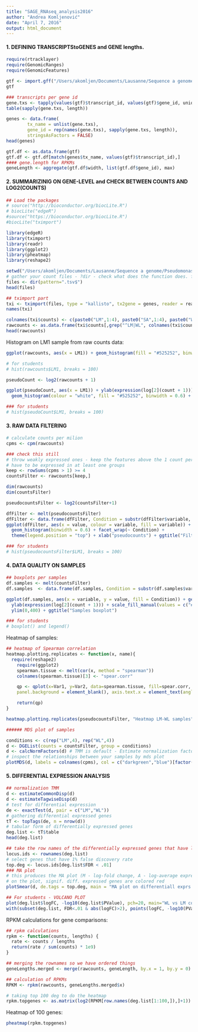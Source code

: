 ```yaml
---
title: "SAGE_RNAseq_analysis2016"
author: "Andrea Komljenović"
date: "April 7, 2016"
output: html_document
---
```


#### 1. DEFINING TRANSCRIPTStoGENES and GENE lengths.

```r
require(rtracklayer)
require(GenomicRanges)
require(GenomicFeatures)

gtf <- import.gff("/Users/akomljen/Documents/Lausanne/Sequence a genome/Pseudomonas_protegens/fasta/Pseudomonas_protegens_S5_genome.gtf")
gtf
```

```r
### transcripts per gene id
gene.txs <- tapply(values(gtf)$transcript_id, values(gtf)$gene_id, unique)
table(sapply(gene.txs, length))
```

```r
genes <- data.frame(
        tx_name = unlist(gene.txs),
        gene_id = rep(names(gene.txs), sapply(gene.txs, length)),
        stringsAsFactors = FALSE)
head(genes)
```

```r
gtf.df <- as.data.frame(gtf)
gtf.df <- gtf.df[match(genes$tx_name, values(gtf)$transcript_id),]
#### gene.length for RPKMs
geneLength <- aggregate(gtf.df$width, list(gtf.df$gene_id), max)
```

#### 2. SUMMARIZINIG ON GENE-LEVEL and CHECK BETWEEN COUNTS AND LOG2(COUNTS) 

```r
## Load the packages
# source("http://bioconductor.org/biocLite.R")
# biocLite("edgeR")
#source("https://bioconductor.org/biocLite.R")
#biocLite("tximport")

library(edgeR)
library(tximport)
library(readr)
library(ggplot2)
library(pheatmap)
library(reshape2)

setwd("/Users/akomljen/Documents/Lausanne/Sequence a genome/Pseudomonas_protegens/analysis/")
# gather your count files - ?dir - check what does the function does. files <- dir(pattern=".count$")
files <- dir(pattern=".tsv$")
head(files)

```


```r
## tximport part
txi <- tximport(files, type = "kallisto", tx2gene = genes, reader = read_tsv)
names(txi)

colnames(txi$counts) <- c(paste0("LM",1:4), paste0("SA",1:4), paste0("WL", 1:4), paste0("WR", 1:4))
rawcounts <- as.data.frame(txi$counts[,grep("^LM|WL", colnames(txi$counts))])
head(rawcounts)
```

Histogram on LM1 sample from raw counts data:

```r
ggplot(rawcounts, aes(x = LM1)) + geom_histogram(fill = "#525252", binwidth = 2000) + ggtitle("Histogram on Raw Counts for LM 1 sample")
```

```r
# for students  
# hist(rawcounts$LM1, breaks = 100)
```

```r
pseudoCount <- log2(rawcounts + 1)
```

```r
ggplot(pseudoCount, aes(x = LM1)) + ylab(expression(log[2](count + 1))) +
  geom_histogram(colour = "white", fill = "#525252", binwidth = 0.6) + ggtitle("Histogram on PseudoCounts for LM 1 sample")
```

```r
### for students
# hist(pseudoCount$LM1, breaks = 100)
```

#### 3. RAW DATA FILTERING

```r
# calculate counts per milion
cpms <- cpm(rawcounts)

### check this still
# throw weakly expressed ones - keep the features above the 1 count per milion, 
# have to be expressed in at least one groups 
keep <- rowSums(cpms > 1) >= 4
countsFilter <- rawcounts[keep,]

dim(rawcounts)
dim(countsFilter)
```


```r
pseudocountsFilter <- log2(countsFilter+1)
```

```r
dfFilter <- melt(pseudocountsFilter)
dfFilter <- data.frame(dfFilter, Condition = substr(dfFilter$variable, 1, 2))
ggplot(dfFilter, aes(x = value, colour = variable, fill = variable)) +
  geom_histogram(binwidth = 0.6) + facet_wrap(~ Condition) +
  theme(legend.position = "top") + xlab("pseudocounts") + ggtitle("Filtered Pseudocounts distribution")
```

```r
### for students
# hist(pseudocountsFilter$LM1, breaks = 100)
```

#### 4. DATA QUALITY ON SAMPLES

```r
## boxplots per samples
df.samples <- melt(countsFilter)
df.samples  <- data.frame(df.samples, Condition = substr(df.samples$variable, 1, 2))

ggplot(df.samples, aes(x = variable, y = value, fill = Condition)) + geom_boxplot(outlier.shape = NA) + xlab("") +
  ylab(expression(log[2](count + 1))) + scale_fill_manual(values = c("#619CFF", "#F564E3")) +
  ylim(0,400) + ggtitle("Samples boxplot")
```

```r
### for students
# boxplot() and legend()
```


Heatmap of samples:

```r
## heatmap of Spearman correlation
heatmap.plotting.replicates <- function(x, name){
  require(reshape2)
	require(ggplot2)
	spearman.tissue <- melt(cor(x, method = "spearman"))
	colnames(spearman.tissue)[3] <- "spear.corr"

	qp <- qplot(x=Var1, y=Var2, data=spearman.tissue, fill=spear.corr, geom="tile", xlab = "", ylab = "") + theme(panel.grid.major = element_blank(), panel.grid.minor = element_blank(), 
    panel.background = element_blank(), axis.text.x = element_text(angle = 45, hjust = 1))+ labs(title = name)

    return(qp)
}

heatmap.plotting.replicates(pseudocountsFilter, "Heatmap LM-WL samples")

```


```r
###### MDS plot of samples

conditions <- c(rep("LM",4), rep("WL",4))
d <- DGEList(counts = countsFilter, group = conditions)
d <- calcNormFactors(d) # TMM is default - Estimate normalization factors
# inspect the relationships between your samples by mds plot
plotMDS(d, labels = colnames(cpms), col = c("darkgreen","blue")[factor(conditions)], main = "MDS plot on samples")
```


#### 5. DIFFERENTIAL EXPRESSION ANALYSIS

```r
## normalization TMM
d <- estimateCommonDisp(d) 
d <- estimateTagwiseDisp(d)
# test for differential expression
de <- exactTest(d, pair = c("LM","WL"))
# gathering differential expressed genes
tT <- topTags(de, n = nrow(d))
# tabular form of differentially expressed genes 
deg.list <- tT$table
head(deg.list)
```

```r
## take the row names of the differentially expressed genes that have locus ID
locus.ids <- rownames(deg.list)
# select genes that have 1% false discovery rate
top.deg <- locus.ids[deg.list$FDR < .01]
### MA plot
# this produces the MA plot (M - log-fold change, A - log-average expression) with genes that are significantly differentially expressed according to the FDR cutoff (please not that at this point there is NO fold-change cutoff)
# on the plot, signif. diff. expressed genes are colored red 
plotSmear(d, de.tags = top.deg, main = "MA plot on differentiall exprs genes")
```

```r
## For students - VOLCANO PLOT
plot(deg.list$logFC, -log10(deg.list$PValue), pch=20, main="WL vs LM comparison",xlab = "Log2 Fold Change", xlim=c(-4,4), ylab = "-log10(pvalue)")
with(subset(deg.list, FDR<.01 & abs(logFC)>2), points(logFC, -log10(PValue), pch=20, col="lightblue"))
```



RPKM calculations for gene comparisons:

```r
## rpkm calculations
rpkm <- function(counts, lengths) {
  rate <- counts / lengths 
  return(rate / sum(counts) * 1e9)
}

## merging the rownames so we have ordered things
geneLengths.merged <- merge(rawcounts, geneLength, by.x = 1, by.y = 0)

## calculation of RPKMs
RPKM <- rpkm(rawcounts, geneLengths.merged$x)
```


```r
# taking top 100 deg to do the heatmap
rpkm.topgenes <- as.matrix(log2(RPKM[row.names(deg.list[1:100,]),]+1))
```

Heatmap of 100 genes:
```r
pheatmap(rpkm.topgenes)
```






